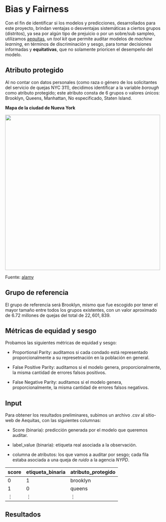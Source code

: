 # Bias y Fairness {#biasFairness}

<div align="justify">
Con el fin de identificar si los modelos y predicciones, desarrollados para este proyecto, brindan ventajas o desventajas sistemáticas a ciertos grupos (distritos), ya sea por algún tipo de prejuicio o por un sobre/sub sampleo, utilizamos [aequitas](http://www.datasciencepublicpolicy.org/projects/aequitas/), un *tool kit* que permite auditar modelos de *machine learning*, en términos de discriminación y sesgo, para tomar decisiones informadas y **equitativas**, que no solamente prioricen el desempeño del modelo.

## Atributo protegido

Al no contar con datos personales (como raza o género de los solicitantes del servicio de quejas NYC 311), decidimos identificar a la variable *borough* como atributo protegido; este atributo consta de 6 grupos o valores únicos: Brooklyn, Queens, Manhattan, No especificado, Staten Island. 

**Mapa de la ciudad de Nueva York**
<div align="center">

<image width="500" height="500" src="./images/nyc_boroughs.png">
</div>

Fuente: [alamy](https://www.alamy.com/stock-image-modern-city-map-new-york-city-of-the-usa-with-boroughs-and-titles-160125612.html)

## Grupo de referencia

El grupo de referencia será Brooklyn, mismo que fue escogido por tener el mayor tamaño entre todos los grupos existentes, con un valor aproximado de $6.72$ millones de quejas del total de $22,601,839$.


## Métricas de equidad y sesgo

Probamos las siguientes métricas de equidad y sesgo:

* Proportional Parity: auditamos si cada condado está representado proporcionalmente a su represetnación en la población en general.
* False Positive Parity: auditamos si el modelo genera, proporcionalmente, la misma cantidad de errores falsos positivos.

* False Negative Parity: auditamos si el modelo genera, proporcionalmente, la misma cantidad de errores falsos negativos.

## Input

Para obtener los resultados preliminares, subimos un archivo .csv al sitio-web de Aequitas, con las siguientes columnas:

+ Score (binaria): predicción generada por el modelo que queremos auditar.

+ label_value (binaria): etiqueta real asociada a la observación.

+ columna de atributos: los que vamos a auditar por sesgo; cada fila estaba asociada a una queja de *ruido* a la agencia *NYPD*.

| score |etiqueta_binaria | atributo_protegido|
|-|-|-|
|0|1|brooklyn|
|1|0|queens|
|$\vdots$|$\vdots$|$\vdots$|

## Resultados




</div>
